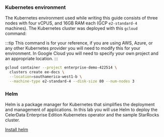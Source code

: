 ---
---
### Kubernetes environment

The Kubernetes environment used while writing this guide consists of three nodes with four vCPUS, and 16GB RAM each (GCP `e2-standard-4` machines). The Kubernetes cluster was deployed with this `gcloud` command:

:::tip
This command is for your reference, if you are using AWS, Azure, or any other Kubernetes provider you will need to modify this for your environment. In Google Cloud you will need to specify your own project and an appropriate location.
:::

```bash
gcloud container --project enterprise-demo-422514 \
  clusters create ee-docs \
  --location=southamerica-west1-b \
  --machine-type e2-standard-4 --disk-size 80 --num-nodes 3
```

### Helm

Helm is a package manager for Kubernetes that simplifies the deployment and management of applications. In this lab you will use Helm to deploy the CelerData Enterprise Edition Kubernetes operator and the sample StarRocks cluster.

[Install helm](https://helm.sh/docs/intro/quickstart/)

